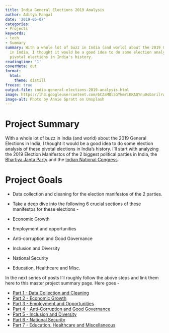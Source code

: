 ```yaml
---
title: India General Elections 2019 Analysis
author: Aditya Mangal
date: '2019-05-07'
categories:
- Projects
keywords:
- tech
- Summary
summary: With a whole lot of buzz in India (and world) about the 2019 General Elections
  in India, I thought it would be a good idea to do some election analysis of these
  pivotal elections in India's history.
readingtime: '1'
coverMeta: out
format:
  html:
    theme: distill
freeze: true
output-file: india-general-elections-2019-analysis.html
image: https://lh3.googleusercontent.com/6CZaM8l5GYkmYiKKAQYnu0sbarilrwyz6EfPgWBXjP5O6zIKGlDiwvM95rVhoUWmjoZ_XTcwSBKzML2KvxPQogPSns4I3kgwJvFClsWXMKYbrus-MKfs-WBuGS5L2dTDfPfs3FCWxIg_KsNGzOy3o2L2CvYm5V9febf1sE7zuFAOQnw_opKwPD_eZt9HXngnekY8lUPDBS29RRvHy-owtj1B6nmNwDl2UmtxnOc5SHyr1uvi_vrU7p6sFv408ukkObRysUcT6_jnCvnS_ANLC5CQhg2MULdr-6zclDLRR68xF6UrCeSZv-8O7QFdLySsDhhxDgaHdRi5pH1h0ZoOBFuajcK-7-2nfz6i9tJKnWtXCEZFm_LKOFDNalGmffEesVa_L41I06DbGLQK5Hpl7QCTW6V5FVq8RdF8Kdmy0ozsgnBqQhRkA61JmPXDjnPqWBwiy_3rS0VLo_hsZNj0T2ASsptKcmNgn9900kSj1snl442UTzlQebGwvhiaEdv2En-y3L-Fhe_Fcb0y16rHqf0FGVroQ5MRxkffdjCDt8sLqNMBQ_5g6tgclokYxF0G6RGgNuTt2PzHVK4zvQLp9RQFUReX7I5Vva4R_cOXWCxM0u95rhDiwSAeE-bNyPE5ygiD1OmhaD8IAH2t6uM2X_OHUJZEGrBfaPbQtoZaNwiSQqljzdBpK7bq5Y3lRE3p1ve9iHioa48ZGufs1Aa3Qbkdog=w2748-h1832-no
image-alt: Photo by Annie Spratt on Unsplash
---
```


# Project Summary
With a whole lot of buzz in India (and world) about the 2019 General Elections in India, I thought it would be a good idea to do some election analysis of these pivotal elections in India’s history. I’ll start with analyzing the 2019 Election Manifestos of the 2 biggest political parties in India, the [Bhartiya Janta Party](https://www.bjp.org) and the [Indian National Congress](https://www.inc.in).

# Project Goals

- Data collection and cleaning for the election manifestos of the 2 parties.
- Take a deep dive into the following 6 crucial sections of these manifestos for these elections -

- Economic Growth
- Employment and opportunities
- Anti-corruption and Good Governance
- Inclusion and Diversity
- National Security
- Education, Healthcare and Misc.

In the next series of posts I’ll roughly follow the above steps and link them here to this master project summary page. Here goes -

- [Part 1 - Data Collection and Cleaning](/2019/05/india-elections-2019-bjp-vs-congress-manifestos-analysis/)
- [Part 2 - Economic Growth](/2019/05/india-elections-2019-bjp-congress-manifestos-analysis-part2-economic-growth/)
- [Part 3 - Employment and Opportunities](/2019/05/india-elections-2019-bjp-congress-manifestos-analysis-part-3-employment-and-opportunities/)
- [Part 4 - Anti-Corruption and Good Governance](/2019/05/india-elections-2019-bjp-congress-manifestos-analysis-part-4-anti-corruption-and-good-governance/)
- [Part 5 - Inclusion and Diversity](/2019/05/india-elections-2019-bjp-congress-manifestos-analysis-part-5-inclusion-diversity/)
- [Part 6 - National Security](/2019/05/india-elections-2019-bjp-congress-manifestos-analysis-part-6-national-security/)
- [Part 7 - Education, Healthcare and Miscellaneous](/2019/05/india-elections-2019-bjp-congress-manifestos-analysis-part-7-education-healthcare-misc/)

